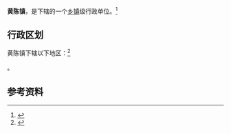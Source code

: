 {{中国乡级行政区|62/12/21/111/000}}

'''黄陈镇'''，是{{PRC admin/fullname|62/12/21/111/000|3}}下辖的一个[[乡镇|乡镇]]级行政单位。<ref>{{PRC admin/ref sgc|{{PRC admin/parent|62/12/21/111/000}}}}</ref>

== 行政区划 ==

黄陈镇下辖以下地区：<ref>{{PRC admin/ref sgc|62/12/21/111/000}}</ref>

{{PRC admin/children|62/12/21/111/000}}。

== 参考资料 ==

{{reflist}}

{{行政区划小作品}}
{{PRC admin/navcat|62/12/21/111/000}}